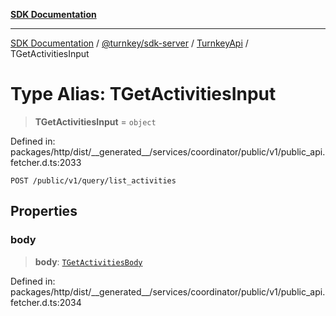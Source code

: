 [**SDK Documentation**](../../../../../README.mdx)

***

[SDK Documentation](../../../../../packages.mdx) / [@turnkey/sdk-server](../../../README.mdx) / [TurnkeyApi](../README.mdx) / TGetActivitiesInput

# Type Alias: TGetActivitiesInput

> **TGetActivitiesInput** = `object`

Defined in: packages/http/dist/\_\_generated\_\_/services/coordinator/public/v1/public\_api.fetcher.d.ts:2033

`POST /public/v1/query/list_activities`

## Properties

### body

> **body**: [`TGetActivitiesBody`](TGetActivitiesBody.mdx)

Defined in: packages/http/dist/\_\_generated\_\_/services/coordinator/public/v1/public\_api.fetcher.d.ts:2034
